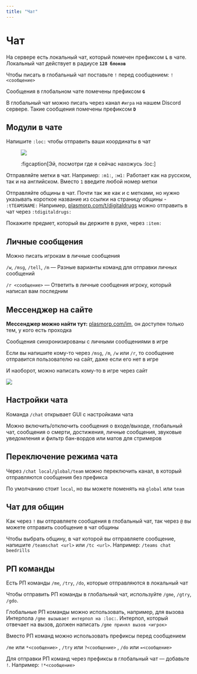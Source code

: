 ```yaml
---
title: "Чат"
---
```


# Чат

На сервере есть локальный чат, который помечен префиксом **`L`** в чате. Локальный чат действует в радиусе **`128 блоков`**

Чтобы писать в глобальный чат поставьте `!` перед сообщением: `!<сообщение>`

Сообщения в глобальном чате помечены префиксом **`G`**

В глобальный чат можно писать через канал `#игра` на нашем Discord сервере. Такие сообщения помечены префиксом **`D`**

## Модули в чате

Напишите `:loc:` чтобы отправить ваши координаты в чат

<figure>

![](/assets/features/chat/loc.png)

:figcaption[Эй, посмотри где я сейчас нахожусь :loc:]

</figure>

Отправляйте метки в чат. Например: `:m1:`, `:м1:` Работает как на русском, так и на английском. Вместо `1` введите любой номер метки

Отправляйте общины в чат. Почти так же как и с метками, но нужно указывать короткое название из ссылки на страницу общины - `:tTEAMSNAME:`
Например, [plasmorp.com/t/digitaldrugs](/t/digitaldrugs) можно отправить в чат через `:tdigitaldrugs:`

Покажите предмет, который вы держите в руке, через `:item:`

## Личные сообщения

Можно писать игрокам в личные сообщения

`/w`, `/msg`, `/tell`, `/m` — Разные варианты команд для отправки личных сообщений

`/r <сообщение>` — Ответить в личные сообщения игроку, который написал вам последним

## Мессенджер на сайте

**Мессенджер можно найти тут:** [plasmorp.com/im](/im), он доступен только тем, у кого есть проходка

Сообщения синхронизированы с личными сообщениями в игре

Если вы напишите кому-то через `/msg`, `/m`, `/w` или `/r`, то сообщение отправится пользователю на сайт, даже если его нет в игре

И наоборот, можно написать кому-то в игре через сайт

![](/assets/features/chat/messenger.png)

## Настройки чата

Команда `/chat` открывает GUI с настройками чата

Можно включить/отключить сообщения о входе/выходе, глобальный чат, сообщения о смерти, достижения, личные сообщения, звуковые уведомления и фильтр бан-вордов или матов для стримеров

## Переключение режима чата

Через `/chat local/global/team` можно переключить канал, в который отправляются сообщения без префикса

По умолчанию стоит `local`, но вы можете поменять на `global` или `team`

## Чат для общин

Как через `!` вы отправляете сообщения в глобальный чат, так через `@` вы можете отправить сообщение в чат общины

Чтобы выбрать общину, в чат которой вы отправляете сообщение, напишите `/teamschat <url>` или `/tc <url>`. Например: `/teams chat beedrills`

## РП команды

Есть РП команды `/me`, `/try`, `/do`, которые отправляются в локальный чат

Чтобы отправить РП команды в глобальный чат, используйте `/gme`, `/gtry`, `/gdo`. 

Глобальные РП команды можно использовать, например, для вызова Интерпола `/gme вызывает интерпол на :loc:`. Интерпол, который отвечает на вызов, должен написать `/gme принял вызов <игрок>`

Вместо РП команд можно использовать префиксы перед сообщением

`/me` или `*<сообщение>` , `/try` или `?<сообщение>` , `/do` или `=<сообщение>`

 Для отправки РП команд через префиксы в глобальный чат — добавьте `!`. Например: `!*<сообщение>`
